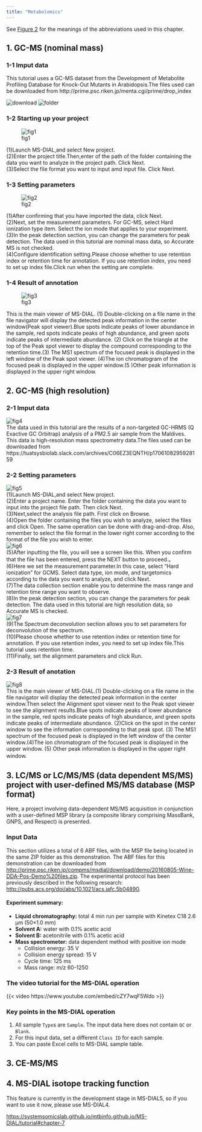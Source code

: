 ```yaml
---
title: "Metabolomics"
---
```


See [Figure 2](index.qmd#fig-2) for the meanings of the abbreviations used in this chapter.

## 1. GC-MS (nominal mass)
### 1-1 Imput data
This tutorial uses a GC-MS dataset from the Development of Metabolite Profiling Database for Knock-Out Mutants in Arabidopsis.The files used can be downloaded from http://prime.psc.riken.jp/menta.cgi/prime/drop_index

![download](images/gcnominal/data_birth.png)
![folder](images/gcnominal/folder.png)

### 1-2 Starting up your project 
![fig1](images/gcnominal/fig1.png)  

(1)Launch MS-DIAL,and select New project.  
(2)Enter the project title.Then,enter of the path of the folder containing the data you want to analyze in the project path. Click  Next.   
(3)Select the file format you want to input amd input file. Click Next.  

### 1-3 Setting parameters
![fig2](images/gcnominal/fig2.png)  

(1)After confirming that you have imported the data, click Next.  
(2)Next, set the measurement parameters. For GC-MS, select Hard ionization type item. Select the ion mode that applies to your experiment.  
(3)In the peak detection section, you can change the parameters for peak detection. The data used in this tutorial are nominal mass data, so Accurate MS is not checked.  
(4)Configure identification setting.Please choose whether to use retention index or retention time for annotation. If you use retention index, you need to set up index file.Click run when the setting are complete.

### 1-4 Result of annotation
![fig3](images/gcnominal/fig3.png)     

This is the main viewer of MS-DIAL. (1) Double-clicking on a file name in the file navigator will display the detected peak information in the center window(Peak spot viewer).Blue spots indicate peaks of lower abundance in the sample, red spots indicate peaks of high abundance, and green spots indicate peaks of intermediate abundance. (2) Click on the triangle at the top of the Peak spot viewer to display the compound corresponding to the retention time.(3) The MS1 spectrum of the focused peak is displayed in the left window of the Peak spot viewer. (4)The ion chromatogram of the focused peak is displayed in the upper window.(5 )Other peak information is displayed in the upper right window.

## 2. GC-MS (high resolution)
### 2-1 Imput data
![fig4](images/gcnominal/fig4.png)   
The data used in this tutorial are the results of a non-targeted GC-HRMS (Q Exactive GC Orbitrap) analysis of a PM2.5 air sample from the Maldives. This data is high-resolution mass spectrometry data.The files used can be downloaded from https://tuatsysbiolab.slack.com/archives/C06EZ3EQNTH/p1706108295928159  

### 2-2 Setting parameters
![fig5](images/gcnominal/fig5.png)  
(1)Launch MS-DIAL,and select New project.  
(2)Enter a project name. Enter the folder containing the data you want to input into the project file path. Then click Next.            
(3)Next,select the analysis file path. First click on Browse.  
(4)Open the folder containing the files you wish to analyze, select the files and click Open. The same operation can be done with drag-and-drop. Also, remember to select the file format in the lower right corner according to the format of the file you wish to enter.  
![fig6](images/gcnominal/fig6.png)  
(5)After inputting the file, you will see a screen like this. When you confirm that the file has been entered, press the NEXT button to proceed.。  
(6)Here we set the measurement parameter.In this case, select "Hard ionization" for GCMS. Select data type, ion mode, and targetomics according to the data you want to analyze, and click Next.  
(7)The data collection section enable you to determine the mass range and retention time range you want to observe.          
(8)In the peak detection section, you can change the parameters for peak detection. The data used in this tutorial are high resolution data, so Accurate MS is checked.  
![fig7](images/gcnominal/fig7.png)  
(9)The Spectrum deconvolution section allows you to set parameters for deconvolution of the spectrum.   
(10)Please choose whether to use retention index or retention time for annotation. If you use retention index, you need to set up index file.This tutorial uses retention time.   
(11)Finally, set the alignment parameters and click Run. 


### 2-3 Result of anotation
![fig8](images/gcnominal/fig1.png)   
This is the main viewer of MS-DIAL.(1) Double-clicking on a file name in the file navigator will display the detected peak information in the center window.Then select the Alignment spot viewer next to the Peak spot viewer to see the alignment results.Blue spots indicate peaks of lower abundance in the sample, red spots indicate peaks of high abundance, and green spots indicate peaks of intermediate abundance. (2)Click on the spot in the center window to see the information corresponding to that peak spot.
(3) The MS1 spectrum of the focused peak is displayed in the left window of the center window.(4)The ion chromatogram of the focused peak is displayed in the upper window.
(5) Other peak information is displayed in the upper right window.　　

## 3. LC/MS or LC/MS/MS (data dependent MS/MS) project with user-defined MS/MS database (MSP format)

Here, a project involving data-dependent MS/MS acquisition in conjunction with a user-defined MSP library (a composite library comprising MassBank, GNPS, and Respect) is presented.

### Input Data

This section utilizes a total of 6 ABF files, with the MSP file being located in the same ZIP folder as this demonstration. The ABF files for this demonstration can be downloaded from <http://prime.psc.riken.jp/compms/msdial/download/demo/20160805-Wine-DDA-Pos-Demo%20files.zip>. The experimental protocol has been previously described in the following research: <http://pubs.acs.org/doi/abs/10.1021/acs.jafc.5b04890>.

#### Experiment summary:

-   **Liquid chromatography:** total 4 min run per sample with Kinetex C18 2.6 μm (50×1.0 mm)
-   **Solvent A:** water with 0.1% acetic acid
-   **Solvent B:** acetonitrile with 0.1% acetic acid
-   **Mass spectrometer:** data dependent method with positive ion mode
    -   Collision energy: 35 V
    -   Collision energy spread: 15 V
    -   Cycle time: 125 ms
    -   Mass range: m/z 60-1250

### The video tutorial for the MS-DIAL operation

{{< video https://www.youtube.com/embed/cZY7wqF5Wdo >}}

### Key points in the MS-DIAL operation

1.  All sample `Type`s are `Sample`. The input data here does not contain `QC` or `Blank`.
2.  For this input data, set a different `Class ID` for each sample.
3.  You can paste Excel cells to MS-DIAL sample table.

## 3. CE-MS/MS

## 4. MS-DIAL isotope tracking function

This feature is currently in the development stage in MS-DIAL5, so if you want to use it now, please use MS-DIAL4.

[https://systemsomicslab.github.io/mtbinfo.github.io/MS-DIAL/tutorial#chapter-7](https://systemsomicslab.github.io/mtbinfo.github.io/MS-DIAL/tutorial#chapter-7)
